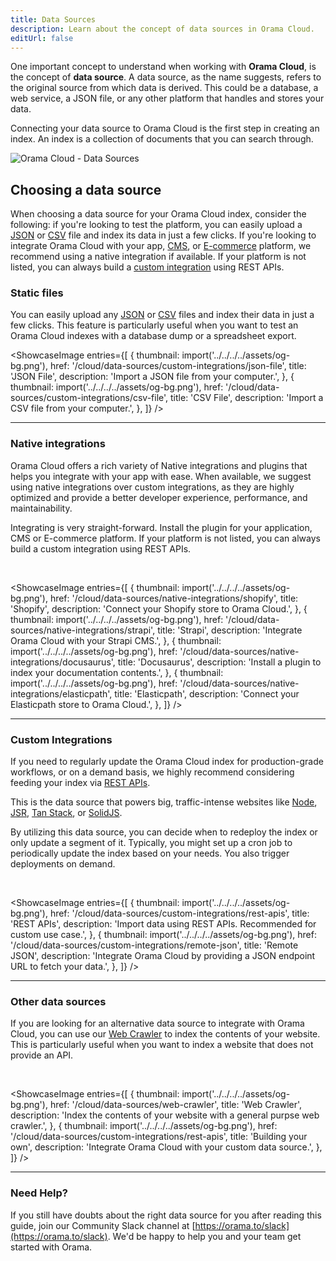 ```yaml
---
title: Data Sources
description: Learn about the concept of data sources in Orama Cloud.
editUrl: false
---
```


One important concept to understand when working with **Orama Cloud**, is the concept of **data source**. A data source, as the name suggests, refers to the original source from which data is derived. This could be a database, a web service, a JSON file, or any other platform that handles and stores your data.

Connecting your data source to Orama Cloud is the first step in creating an index. An index is a collection of documents that you can search through. 

<div class="text-center py-4">
  <img src="https://placehold.co/800x500" alt="Orama Cloud - Data Sources" class="rounded-xl" />
</div>

## Choosing a data source

When choosing a data source for your Orama Cloud index, consider the following: if you're looking to test the platform, you can easily upload a [JSON](/cloud/data-sources/custom-integrations/json-file) or [CSV](/cloud/data-sources/custom-integrations/csv-file) file and index its data in just a few clicks. If you're looking to integrate Orama Cloud with your app, [CMS](#native-integrations), or [E-commerce](#native-integrations) platform, we recommend using a native integration if available. If your platform is not listed, you can always build a [custom integration](#custom-integrations) using REST APIs.

### Static files

You can easily upload any [JSON](/cloud/data-sources/custom-integrations/json-file) or [CSV](/cloud/data-sources/custom-integrations/csv-file) files and index their data in just a few clicks. This feature is particularly useful when you want to test an Orama Cloud indexes with a database dump or a spreadsheet export.

<ShowcaseImage
  entries={[
    {
      thumbnail: import('../../../../assets/og-bg.png'),
      href: '/cloud/data-sources/custom-integrations/json-file',
      title: 'JSON File',
      description: 'Import a JSON file from your computer.',
    },
    {
      thumbnail: import('../../../../assets/og-bg.png'),
      href: '/cloud/data-sources/custom-integrations/csv-file',
      title: 'CSV File',
      description: 'Import a CSV file from your computer.',
    },
  ]}
/>

<hr />


### Native integrations

Orama Cloud offers a rich variety of Native integrations and plugins that helps you integrate with your app with ease. When available, we suggest using native integrations over custom integrations, as they are highly optimized and provide a better developer experience, performance, and maintainability.

Integrating is very straight-forward. Install the plugin for your application, CMS or E-commerce platform. If your platform is not listed, you can always build a custom integration using REST APIs.

<br />

<ShowcaseImage
  entries={[
    {
      thumbnail: import('../../../../assets/og-bg.png'),
      href: '/cloud/data-sources/native-integrations/shopify',
      title: 'Shopify',
      description: 'Connect your Shopify store to Orama Cloud.',
    },
    {
      thumbnail: import('../../../../assets/og-bg.png'),
      href: '/cloud/data-sources/native-integrations/strapi',
      title: 'Strapi',
      description: 'Integrate Orama Cloud with your Strapi CMS.',
    },
    {
      thumbnail: import('../../../../assets/og-bg.png'),
      href: '/cloud/data-sources/native-integrations/docusaurus',
      title: 'Docusaurus',
      description: 'Install a plugin to index your documentation contents.',
    },
    {
      thumbnail: import('../../../../assets/og-bg.png'),
      href: '/cloud/data-sources/native-integrations/elasticpath',
      title: 'Elasticpath',
      description: 'Connect your Elasticpath store to Orama Cloud.',
    },
  ]}
/>

<hr />

### Custom Integrations

If you need to regularly update the Orama Cloud index for production-grade workflows, or on a demand basis, we highly recommend considering feeding your index via [REST APIs](/cloud/data-sources/custom-integrations/rest-apis).

This is the data source that powers big, traffic-intense websites like [Node](https://nodejs.org), [JSR](https://jsr.io), [Tan Stack](https://tanstack.com), or [SolidJS](https://docs.solidjs.com).

By utilizing this data source, you can decide when to redeploy the index or only update a segment of it. Typically, you might set up a cron job to periodically update the index based on your needs. You also trigger deployments on demand.

<br />

<ShowcaseImage
  entries={[
    {
      thumbnail: import('../../../../assets/og-bg.png'),
      href: '/cloud/data-sources/custom-integrations/rest-apis',
      title: 'REST APIs',
      description: 'Import data using REST APIs. Recommended for custom use case.',
    },
    {
      thumbnail: import('../../../../assets/og-bg.png'),
      href: '/cloud/data-sources/custom-integrations/remote-json',
      title: 'Remote JSON',
      description: 'Integrate Orama Cloud by providing a JSON endpoint URL to fetch your data.',
    },
  ]}
/>

<hr />

### Other data sources

If you are looking for an alternative data source to integrate with Orama Cloud, you can use our [Web Crawler](/cloud/data-sources/web-crawler) to index the contents of your website. This is particularly useful when you want to index a website that does not provide an API.


<br />

<ShowcaseImage
  entries={[
    {
      thumbnail: import('../../../../assets/og-bg.png'),
      href: '/cloud/data-sources/web-crawler',
      title: 'Web Crawler',
      description: 'Index the contents of your website with a general purpse web crawler.',
    },
    {
      thumbnail: import('../../../../assets/og-bg.png'),
      href: '/cloud/data-sources/custom-integrations/rest-apis',
      title: 'Building your own',
      description: 'Integrate Orama Cloud with your custom data source.',
    },
  ]}
/>

<hr />

### Need Help?

If you still have doubts about the right data source for you after reading this guide, join our Community Slack channel at [https://orama.to/slack](https://orama.to/slack). We'd be happy to help you and your team get started with Orama.
